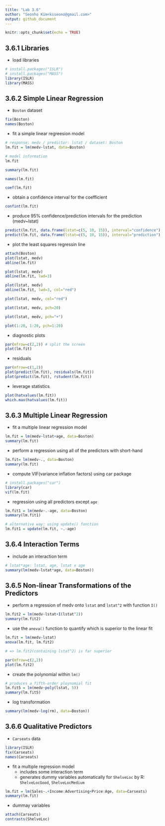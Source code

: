 ```yaml
---
title: "Lab 3.6"
outhor: "Seonho Kim<ksseono@gmail.com>"
output: github_document
---
```


```r
knitr::opts_chunk$set(echo = TRUE)
```


## 3.6.1 Libraries

* load libraries

```r
# install.packages("ISLR")
# install.packages("MASS")
library(ISLR)
library(MASS)
```

## 3.6.2 Simple Linear Regression

* `Boston` dataset

```r
fix(Boston)
names(Boston)
```

* fit a simple linear regreesion model

```r
# response: medv / predictor: lstat / dataset: Boston
lm.fit = lm(medv~lstat, data=Boston)

# model information
lm.fit
```

```r
summary(lm.fit)
```

```r
names(lm.fit)
```

```r
coef(lm.fit)
```

* obtain a confidence interval for the coefficient

```r
confint(lm.fit) 
```

* produce 95% confidence/prediction intervals for the prediction (medv~lstat)

```r
predict(lm.fit, data.frame(lstat=c(5, 10, 15)), interval="confidence")
predict(lm.fit, data.frame(lstat=c(5, 10, 15)), interval="prediction")
```

* plot the least squares regressin line

```r
attach(Boston)
plot(lstat, medv)
abline(lm.fit)
```

```r
plot(lstat, medv)
abline(lm.fit, lwd=3)
```

```r
plot(lstat, medv)
abline(lm.fit, lwd=3, col="red")
```

```r
plot(lstat, medv, col="red")
```

```r
plot(lstat, medv, pch=20)
```

```r
plot(lstat, medv, pch="+")
```

```r
plot(1:20, 1:20, pch=1:20)
```

* diagnostic plots

```r
par(mfrow=c(2,2)) # split the screen
plot(lm.fit)
```

* residuals

```r
par(mfrow=c(1,2))
plot(predict(lm.fit), residuals(lm.fit))
plot(predict(lm.fit), rstudent(lm.fit))
```

* leverage statistics

```r
plot(hatvalues(lm.fit))
which.max(hatvalues(lm.fit))
```


## 3.6.3 Multiple Linear Regression

* fit a multiple linear regression model 

```r
lm.fit = lm(medv~lstat+age, data=Boston)
summary(lm.fit)
```

* perform a regression using all of the predictors with short-hand

```r
lm.fit= lm(medv~., data=Boston)
summary(lm.fit)
```

* compute VIF(variance inflation factors) using car package

```r
# install.packages("car")
library(car)
vif(lm.fit)
```

* regression using all predictors except `age`

```r
lm.fit1 = lm(medv~.-age, data=Boston)
summary(lm.fit1)

# alternative way: using update() function
lm.fit1 = update(lm.fit, ~.-age)
```


## 3.6.4 Interaction Terms

* include an interaction term

```r
# lstat*age: lstat, age, lstat x age
summary(lm(medv~lstat*age, data=Boston))
```


## 3.6.5 Non-linear Transformations of the Predictors

* perform a regression of medv onto `lstat` and `lstat^2` with function `I()`

```r
lm.fit2 = lm(medv~lstat+I(lstat^2))
summary(lm.fit2)
```

* use the `anova()` function to quantify which is superior to the linear fit

```r
lm.fit = lm(medv~lstat)
anova(lm.fit, lm.fit2)

# => lm.fit2(containing lstat^2) is far superior
```

```r
par(mfrow=c(2,2))
plot(lm.fit2)
```

* create the polynomial within `lm()`

```r
# produces a fifth-order ploynomial fit
lm.fit5 = lm(medv~poly(lstat, 5))
summary(lm.fit5)
```

* log transformation

```r
summary(lm(medv~log(rm), data=Boston))
```


## 3.6.6 Qualitative Predictors

* `Carseats` data

```r
library(ISLR)
fix(Carseats)
names(Carseats)
```


* fit a multiple regression model
  * includes some interaction term
  * generates dummy variables automatically for `ShelveLoc` by R: `ShelveLocGood`, `ShelveLocMedium`
  
```r
lm.fit = lm(Sales~.+Income:Advertising+Price:Age, data=Carseats)
summary(lm.fit)
```

* dummay variables

```r
attach(Carseats)
contrasts(ShelveLoc)
```


